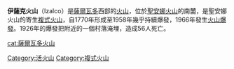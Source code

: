 {{Infobox mountain
| Name             = 伊薩克火山
| Photo            = Green Izalco Volcano.JPG
| Photo size       = 
| Caption          = 
| pushpin_map            = El Salvador
| pushpin_label_position = <!-- the position of the pushpin label: left, right, top, bottom, none -->
| pushpin_map_caption    = 伊薩克火山的置
| pushpin_mapsize        =
| coordinates_ref        = 
| latd=13 |latm=48 |lats=47 |latNS=N
| longd=89 |longm=37 |longs=59 |longEW=W
| Elevation        = 1,950米
| Location         = {{SLV}}
| Range            = 
| Prominence       = 
| Parent peak      = 
| Coordinates      = 
| Topographic map  = 
| Type             = [[複式火山|複式火山]]
| Volcanic_Arc/Belt= 
| Age              = 
| Last eruption    = 1966年
| First ascent     = 
| Easiest route    = 
| Grid_ref_UK      = 
| Grid_ref_Ireland = 
| Listing          = 
| Translation      = 
| Language         = 
| Pronunciation    = 
}}

'''伊薩克火山'''（Izalco）是[[薩爾瓦多|薩爾瓦多]]西部的[[火山|火山]]，位於[[聖安娜火山|聖安娜火山]]的南麓，是聖安娜火山的寄生[[複式火山|複式火山]]，自1770年形成至1958年幾乎持續爆發，1966年發生[[火山爆發|火山爆發]]。1926年的爆發把附近的一個村落淹埋，造成56人死亡。

{{commonscat}}
{{coord|display=title}}
{{DEFAULTSORT:izalco}}
[[Category:活火山|Category:活火山]]
[[Category:複式火山|Category:複式火山]]
[[cat:薩爾瓦多火山|cat:薩爾瓦多火山]]
{{ElSalvador-geo-stub}}